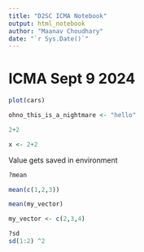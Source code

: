 ```yaml
---
title: "D2SC ICMA Notebook"
output: html_notebook
author: "Maanav Choudhary"
date: "`r Sys.Date()`"
---
```


# ICMA Sept 9 2024

```r
plot(cars)
```

```r
ohno_this_is_a_nightmare <- "hello"
```


```r
2+2
```

```r
x <- 2+2
```
Value gets saved in environment
```r
?mean
```

```r
mean(c(1,2,3))
```
```r
mean(my_vector)
```

```r
my_vector <- c(2,3,4)
```

```r
?sd
sd(1:2) ^2
```


